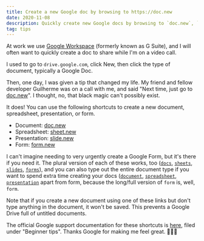 ```yaml
---
title: Create a new Google doc by browsing to https://doc.new
date: 2020-11-08
description: Quickly create new Google docs by browsing to `doc.new`, `sheet.new`, `slide.new`.
tag: tips
---
```


At work we use [Google Workspace][1] (formerly known as G Suite), and I will often want to quickly create a doc to share while I'm on a video call.

I used to go to `drive.google.com`, click New, then click the type of document, typically a Google Doc.

Then, one day, I was given a tip that changed my life. My friend and fellow developer Guilherme was on a call with me, and said "Next time, just go to [doc.new][2]". I thought, no, that black magic can't possibly exist.

It does! You can use the following shortcuts to create a new document, spreadsheet, presentation, or form.

* Document: [doc.new][2]
* Spreadsheet: [sheet.new][3]
* Presentation: [slide.new][4]
* Form: [form.new][5]

I can't imagine needing to very urgently create a Google Form, but it's there if you need it. The plural version of each of these works, too ([`docs`][6], [`sheets`][7], [`slides`][8], [`forms`][9]), and you can also type out the entire document type if you want to spend extra time creating your docs ([`document`][10], [`spreadsheet`][11], [`presentation`][12] apart from form, because the long/full version of `form` is, well, `form`.

Note that if you create a new document using one of these links but don't type anything in the document, it won't be saved. This prevents a Google Drive full of untitled documents.

The official Google support documentation for these shortcuts is [here][13], filed under "Beginner tips". Thanks Google for making me feel great. 🤦🏼‍♂️

[1]:	https://workspace.google.com/
[2]:	https://doc.new
[3]:	https://sheet.new
[4]:	https://slide.new
[5]:	https://form.new
[6]:	https://docs.new
[7]:	https://sheets.new
[8]:	https://slides.new
[9]:	https://forms.new
[10]:	https://document.new
[11]:	https://spreadsheet.new
[12]:	https://presentation.new
[13]:	https://support.google.com/a/users/answer/9308871?hl=en
